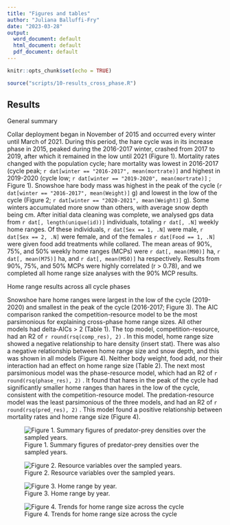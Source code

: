 ```yaml
---
title: "Figures and tables"
author: "Juliana Balluffi-Fry"
date: "2023-03-28"
output:
  word_document: default
  html_document: default
  pdf_document: default
---
```


```r
knitr::opts_chunk$set(echo = TRUE)
```

```r
source("scripts/10-results_cross_phase.R")
```

## Results

General summary

Collar deployment began in November of 2015 and occurred every winter until March of 2021. During this period, the hare cycle was in its increase phase in 2015, peaked during the 2016-2017 winter, crashed from 2017 to 2019, after which it remained in the low until 2021 (Figure 1). Mortality rates changed with the population cycle; hare mortality was lowest in 2016-2017 (cycle peak; `r dat[winter == "2016-2017", mean(mortrate)]` and highest in 2019-2020 (cycle low; `r dat[winter == "2019-2020", mean(mortrate)]` ; Figure 1). Snowshoe hare body mass was highest in the peak of the cycle (`r dat[winter == "2016-2017", mean(Weight)]` g) and lowest in the low of the cycle (Figure 2; `r dat[winter == "2020-2021", mean(Weight)]` g). Some winters accumulated more snow than others, with average snow depth being cm. After initial data cleaning was complete, we analysed gps data from `r dat[, length(unique(id))]` individuals, totaling `r dat[, .N]` weekly home ranges. Of these individuals, `r dat[Sex == 1, .N]` were male, `r dat[Sex == 2, .N]` were female, and of the females `r dat[Food == 1, .N]` were given food add treatments while collared. The mean areas of 90%, 75%, and 50% weekly home ranges (MCPs) were `r dat[, mean(M90)]` ha, `r dat[, mean(M75)]` ha, and `r dat[, mean(M50)]` ha respectively. Results from 90%, 75%, and 50% MCPs were highly correlated (r > 0.78), and we completed all home range size analyses with the 90% MCP results.

Home range results across all cycle phases

Snowshoe hare home ranges were largest in the low of the cycle (2019-2020) and smallest in the peak of the cycle (2016-2017; Figure 3). The AIC comparison ranked the competition-resource model to be the most parsimonious for explaining cross-phase home range sizes. All other models had delta-AICs > 2 (Table 1). The top model, competition-resource, had an R2 of `r round(rsq(comp_res), 2)` . In this model, home range size showed a negative relationship to hare density (insert stat). There was also a negative relationship between home range size and snow depth, and this was shown in all models (Figure 4). Neither body weight, food add, nor their interaction had an effect on home range size (Table 2). The next most parsimonious model was the phase-resource model, which had an R2 of `r round(rsq(phase_res), 2)` . It found that hares in the peak of the cycle had significantly smaller home ranges than hares in the low of the cycle, consistent with the competition-resource model. The predation-resource model was the least parsimonious of the three models, and had an R2 of `r round(rsq(pred_res), 2)` . This model found a positive relationship between mortality rates and home range size (Figure 4).






![Figure 1. Summary figures of predator-prey densities over the sampled years.](output/figures/densities.jpeg)

![Figure 2. Resource variables over the sampled years.](output/figures/resource.jpeg)

![Figure 3. Home range by year.](output/figures/HRbyyear.jpeg)

![Figure 4. Trends for home range size across the cycle](output/figures/HRcrosscycle.jpeg)

